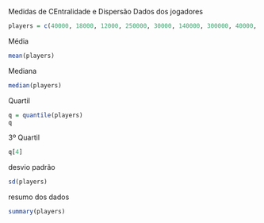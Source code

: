 Medidas de CEntralidade e Dispersão
Dados dos jogadores
```r
players = c(40000, 18000, 12000, 250000, 30000, 140000, 300000, 40000, 800000)
```
Média
```r
mean(players)
```
Mediana
```r
median(players)
```
Quartil
```r
q = quantile(players)
q
```
3º Quartil
```r
q[4]
```
desvio padrão
```r
sd(players)
```
resumo dos dados
```r
summary(players)
```

